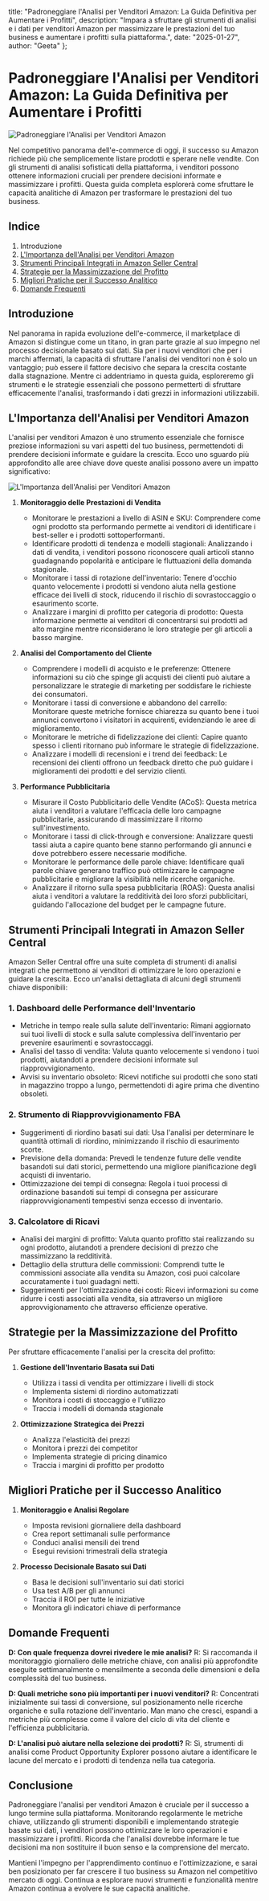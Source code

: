   title: "Padroneggiare l'Analisi per Venditori Amazon: La Guida Definitiva per Aumentare i Profitti",
  description: "Impara a sfruttare gli strumenti di analisi e i dati per venditori Amazon per massimizzare le prestazioni del tuo business e aumentare i profitti sulla piattaforma.",
  date: "2025-01-27",
  author: "Geeta"
};

# Padroneggiare l'Analisi per Venditori Amazon: La Guida Definitiva per Aumentare i Profitti

![Padroneggiare l'Analisi per Venditori Amazon](/images/blog/master-amazon-seller-analytics.jpeg)

Nel competitivo panorama dell'e-commerce di oggi, il successo su Amazon richiede più che semplicemente listare prodotti e sperare nelle vendite. Con gli strumenti di analisi sofisticati della piattaforma, i venditori possono ottenere informazioni cruciali per prendere decisioni informate e massimizzare i profitti. Questa guida completa esplorerà come sfruttare le capacità analitiche di Amazon per trasformare le prestazioni del tuo business.

## Indice

1. Introduzione
2. [L'Importanza dell'Analisi per Venditori Amazon](#l-importanza-dell-analisi-per-venditori-amazon)
3. [Strumenti Principali Integrati in Amazon Seller Central](#strumenti-principali-integrati-in-amazon-seller-central)
4. [Strategie per la Massimizzazione del Profitto](#strategie-per-la-massimizzazione-del-profitto)
5. [Migliori Pratiche per il Successo Analitico](#migliori-pratiche-per-il-successo-analitico)
6. [Domande Frequenti](#domande-frequenti)

## Introduzione

Nel panorama in rapida evoluzione dell'e-commerce, il marketplace di Amazon si distingue come un titano, in gran parte grazie al suo impegno nel processo decisionale basato sui dati. Sia per i nuovi venditori che per i marchi affermati, la capacità di sfruttare l'analisi dei venditori non è solo un vantaggio; può essere il fattore decisivo che separa la crescita costante dalla stagnazione. Mentre ci addentriamo in questa guida, esploreremo gli strumenti e le strategie essenziali che possono permetterti di sfruttare efficacemente l'analisi, trasformando i dati grezzi in informazioni utilizzabili.

## L'Importanza dell'Analisi per Venditori Amazon

L'analisi per venditori Amazon è uno strumento essenziale che fornisce preziose informazioni su vari aspetti del tuo business, permettendoti di prendere decisioni informate e guidare la crescita. Ecco uno sguardo più approfondito alle aree chiave dove queste analisi possono avere un impatto significativo:

![L'Importanza dell'Analisi per Venditori Amazon](/images/blog/the-importance-of-amazon-seller-analytics.jpeg)

1. **Monitoraggio delle Prestazioni di Vendita**
   - Monitorare le prestazioni a livello di ASIN e SKU: Comprendere come ogni prodotto sta performando permette ai venditori di identificare i best-seller e i prodotti sottoperformanti.
   - Identificare prodotti di tendenza e modelli stagionali: Analizzando i dati di vendita, i venditori possono riconoscere quali articoli stanno guadagnando popolarità e anticipare le fluttuazioni della domanda stagionale.
   - Monitorare i tassi di rotazione dell'inventario: Tenere d'occhio quanto velocemente i prodotti si vendono aiuta nella gestione efficace dei livelli di stock, riducendo il rischio di sovrastoccaggio o esaurimento scorte.
   - Analizzare i margini di profitto per categoria di prodotto: Questa informazione permette ai venditori di concentrarsi sui prodotti ad alto margine mentre riconsiderano le loro strategie per gli articoli a basso margine.

2. **Analisi del Comportamento del Cliente**
   - Comprendere i modelli di acquisto e le preferenze: Ottenere informazioni su ciò che spinge gli acquisti dei clienti può aiutare a personalizzare le strategie di marketing per soddisfare le richieste dei consumatori.
   - Monitorare i tassi di conversione e abbandono del carrello: Monitorare queste metriche fornisce chiarezza su quanto bene i tuoi annunci convertono i visitatori in acquirenti, evidenziando le aree di miglioramento.
   - Monitorare le metriche di fidelizzazione dei clienti: Capire quanto spesso i clienti ritornano può informare le strategie di fidelizzazione.
   - Analizzare i modelli di recensioni e i trend dei feedback: Le recensioni dei clienti offrono un feedback diretto che può guidare i miglioramenti dei prodotti e del servizio clienti.

3. **Performance Pubblicitaria**
   - Misurare il Costo Pubblicitario delle Vendite (ACoS): Questa metrica aiuta i venditori a valutare l'efficacia delle loro campagne pubblicitarie, assicurando di massimizzare il ritorno sull'investimento.
   - Monitorare i tassi di click-through e conversione: Analizzare questi tassi aiuta a capire quanto bene stanno performando gli annunci e dove potrebbero essere necessarie modifiche.
   - Monitorare le performance delle parole chiave: Identificare quali parole chiave generano traffico può ottimizzare le campagne pubblicitarie e migliorare la visibilità nelle ricerche organiche.
   - Analizzare il ritorno sulla spesa pubblicitaria (ROAS): Questa analisi aiuta i venditori a valutare la redditività dei loro sforzi pubblicitari, guidando l'allocazione del budget per le campagne future.

## Strumenti Principali Integrati in Amazon Seller Central

Amazon Seller Central offre una suite completa di strumenti di analisi integrati che permettono ai venditori di ottimizzare le loro operazioni e guidare la crescita. Ecco un'analisi dettagliata di alcuni degli strumenti chiave disponibili:

### 1. Dashboard delle Performance dell'Inventario
- Metriche in tempo reale sulla salute dell'inventario: Rimani aggiornato sui tuoi livelli di stock e sulla salute complessiva dell'inventario per prevenire esaurimenti e sovrastoccaggi.
- Analisi del tasso di vendita: Valuta quanto velocemente si vendono i tuoi prodotti, aiutandoti a prendere decisioni informate sul riapprovvigionamento.
- Avvisi su inventario obsoleto: Ricevi notifiche sui prodotti che sono stati in magazzino troppo a lungo, permettendoti di agire prima che diventino obsoleti.

### 2. Strumento di Riapprovvigionamento FBA
- Suggerimenti di riordino basati sui dati: Usa l'analisi per determinare le quantità ottimali di riordino, minimizzando il rischio di esaurimento scorte.
- Previsione della domanda: Prevedi le tendenze future delle vendite basandoti sui dati storici, permettendo una migliore pianificazione degli acquisti di inventario.
- Ottimizzazione dei tempi di consegna: Regola i tuoi processi di ordinazione basandoti sui tempi di consegna per assicurare riapprovvigionamenti tempestivi senza eccesso di inventario.

### 3. Calcolatore di Ricavi
- Analisi dei margini di profitto: Valuta quanto profitto stai realizzando su ogni prodotto, aiutandoti a prendere decisioni di prezzo che massimizzano la redditività.
- Dettaglio della struttura delle commissioni: Comprendi tutte le commissioni associate alla vendita su Amazon, così puoi calcolare accuratamente i tuoi guadagni netti.
- Suggerimenti per l'ottimizzazione dei costi: Ricevi informazioni su come ridurre i costi associati alla vendita, sia attraverso un migliore approvvigionamento che attraverso efficienze operative.

## Strategie per la Massimizzazione del Profitto

Per sfruttare efficacemente l'analisi per la crescita del profitto:

1. **Gestione dell'Inventario Basata sui Dati**
   - Utilizza i tassi di vendita per ottimizzare i livelli di stock
   - Implementa sistemi di riordino automatizzati
   - Monitora i costi di stoccaggio e l'utilizzo
   - Traccia i modelli di domanda stagionale

2. **Ottimizzazione Strategica dei Prezzi**
   - Analizza l'elasticità dei prezzi
   - Monitora i prezzi dei competitor
   - Implementa strategie di pricing dinamico
   - Traccia i margini di profitto per prodotto

## Migliori Pratiche per il Successo Analitico

1. **Monitoraggio e Analisi Regolare**
   - Imposta revisioni giornaliere della dashboard
   - Crea report settimanali sulle performance
   - Conduci analisi mensili dei trend
   - Esegui revisioni trimestrali della strategia

2. **Processo Decisionale Basato sui Dati**
   - Basa le decisioni sull'inventario sui dati storici
   - Usa test A/B per gli annunci
   - Traccia il ROI per tutte le iniziative
   - Monitora gli indicatori chiave di performance

## Domande Frequenti

**D: Con quale frequenza dovrei rivedere le mie analisi?**
R: Si raccomanda il monitoraggio giornaliero delle metriche chiave, con analisi più approfondite eseguite settimanalmente o mensilmente a seconda delle dimensioni e della complessità del tuo business.

**D: Quali metriche sono più importanti per i nuovi venditori?**
R: Concentrati inizialmente sui tassi di conversione, sul posizionamento nelle ricerche organiche e sulla rotazione dell'inventario. Man mano che cresci, espandi a metriche più complesse come il valore del ciclo di vita del cliente e l'efficienza pubblicitaria.

**D: L'analisi può aiutare nella selezione dei prodotti?**
R: Sì, strumenti di analisi come Product Opportunity Explorer possono aiutare a identificare le lacune del mercato e i prodotti di tendenza nella tua categoria.

## Conclusione

Padroneggiare l'analisi per venditori Amazon è cruciale per il successo a lungo termine sulla piattaforma. Monitorando regolarmente le metriche chiave, utilizzando gli strumenti disponibili e implementando strategie basate sui dati, i venditori possono ottimizzare le loro operazioni e massimizzare i profitti. Ricorda che l'analisi dovrebbe informare le tue decisioni ma non sostituire il buon senso e la comprensione del mercato.

Mantieni l'impegno per l'apprendimento continuo e l'ottimizzazione, e sarai ben posizionato per far crescere il tuo business su Amazon nel competitivo mercato di oggi. Continua a esplorare nuovi strumenti e funzionalità mentre Amazon continua a evolvere le sue capacità analitiche.